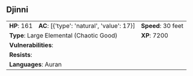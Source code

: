 ## Djinni {#monster-djinni}

```{=html}
<table class="table table-striped">
    <tbody>
        <tr>                    
            <td><b>HP</b>: 161</td>
            <td><b>AC</b>: [{'type': 'natural', 'value': 17}]</td>
            <td><b>Speed</b>: 30 feet</td>
        </tr>
        <tr>
            <td colspan="2"><b>Type</b>: Large Elemental (Chaotic Good)</td>
            <td><b>XP</b>: 7200</td>
        </tr>
        <tr>
            <td colspan="3"><b>Vulnerabilities</b>: </td>
        </tr>
        <tr>
            <td colspan="3"><b>Resists</b>: </td>
        </tr>
        <tr>
            <td colspan="3"><b>Languages</b>: Auran</td>
        </tr>
    </tbody>
</table>
```